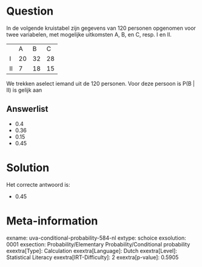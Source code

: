 Question
========

In de volgende kruistabel zijn gegevens van 120 personen opgenomen voor
twee variabelen, met mogelijke uitkomsten A, B, en C, resp. I en II.

  ---- ---- ---- ----
       A    B    C
  I    20   32   28
  II   7    18   15
  ---- ---- ---- ----

We trekken aselect iemand uit de 120 personen. Voor deze persoon is P(B
\| II) is gelijk aan


Answerlist
----------

* 0.4
* 0.36
* 0.15
* 0.45

Solution
========

Het correcte antwoord is: 

* 0.45

Meta-information
================
exname: uva-conditional-probability-584-nl
extype: schoice
exsolution: 0001
exsection: Probability/Elementary Probability/Conditional probability
exextra[Type]: Calculation
exextra[Language]: Dutch
exextra[Level]: Statistical Literacy
exextra[IRT-Difficulty]: 2
exextra[p-value]: 0.5905
